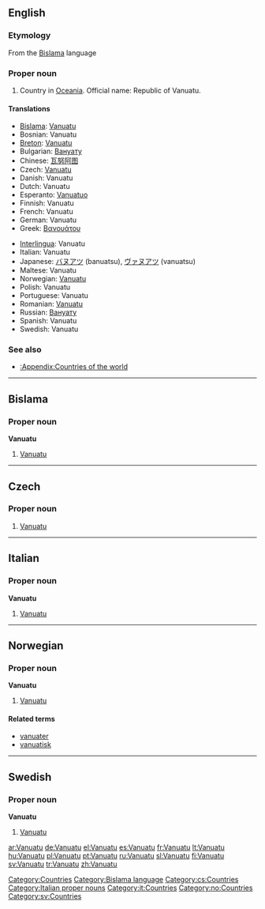 {{wikipedia}}
==English==

===Etymology===
From the [[Bislama]] language

===Proper noun===
{{en-proper noun}}

# Country in [[Oceania]]. Official name: Republic of Vanuatu.

====Translations====
{{top}}
* [[Bislama]]: [[#Bislama|Vanuatu]]
* Bosnian: Vanuatu {{m}}
* [[Breton]]: [[Vanuatu]]
* Bulgarian: [[Вануату]]
* Chinese: [[瓦努阿图]]
* Czech: [[#Czech|Vanuatu]]
* Danish: Vanuatu
* Dutch: Vanuatu
* Esperanto: [[Vanuatuo]]
* Finnish: Vanuatu
* French: Vanuatu
* German: Vanuatu
* Greek: [[Βανουάτου]]
{{mid}}
* [[Interlingua]]: Vanuatu
* Italian: Vanuatu
* Japanese: [[バヌアツ]] (banuatsu), [[ヴァヌアツ]] (vanuatsu)
* Maltese: Vanuatu
* Norwegian: [[#Norwegian|Vanuatu]]
* Polish: Vanuatu
* Portuguese: Vanuatu
* Romanian: [[Vanuatu]] {{n}}
* Russian: [[Вануату]]
* Spanish: Vanuatu
* Swedish: Vanuatu
{{bottom}}

===See also===
* [[:Appendix:Countries of the world]]

[[Category:Countries]]

----

==Bislama==

===Proper noun===
'''Vanuatu'''

# [[#English|Vanuatu]]

[[Category:Bislama language]]

----

==Czech==

===Proper noun===
{{cs-proper noun|g=}}

# [[#English|Vanuatu]]

[[Category:cs:Countries]]

----
==Italian==
{{wikipedia|lang=it}}

===Proper noun===
'''Vanuatu''' {{m}}

# [[#English|Vanuatu]]

[[Category:Italian proper nouns]]
[[Category:it:Countries]]
----

==Norwegian==

===Proper noun===
'''Vanuatu'''

# [[#English|Vanuatu]]

====Related terms====
* [[vanuater]]
* [[vanuatisk]]

[[Category:no:Countries]]

----

==Swedish==

===Proper noun===
'''Vanuatu'''

# [[#English|Vanuatu]]

[[Category:sv:Countries]]

[[ar:Vanuatu]]
[[de:Vanuatu]]
[[el:Vanuatu]]
[[es:Vanuatu]]
[[fr:Vanuatu]]
[[lt:Vanuatu]]
[[hu:Vanuatu]]
[[pl:Vanuatu]]
[[pt:Vanuatu]]
[[ru:Vanuatu]]
[[sl:Vanuatu]]
[[fi:Vanuatu]]
[[sv:Vanuatu]]
[[tr:Vanuatu]]
[[zh:Vanuatu]]
